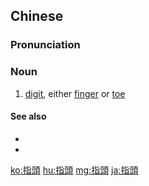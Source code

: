 {{also|指头}}
==Chinese==
{{zh-forms|s=指头}}

===Pronunciation===
{{zh-pron
|m=zhǐtou,zhítou,2nb=variant
|c=zi2 tau4
|h=pfs=chṳ́-thèu
|mn=qz,xm,zz:chí-thâu
|cat=n
}}

===Noun===
{{zh-noun}}

# {{lb|zh|anatomy|colloquial}} [[digit]], either [[finger]] or [[toe]]

====See also====
* {{zh-l|腳趾}}
* {{zh-l|手指}}

{{zh-cat|Intermediate}}

[[ko:指頭]]
[[hu:指頭]]
[[mg:指頭]]
[[ja:指頭]]